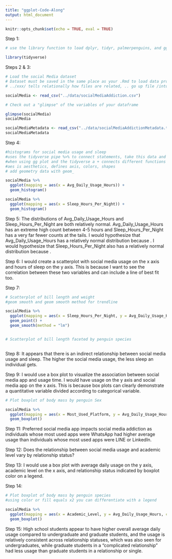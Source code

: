 ```yaml
---
title: "ggplot-Code-Along"
output: html_document
---
```


```r
knitr::opts_chunk$set(echo = TRUE, eval = TRUE)
```

Step 1:

```r

# use the library function to load dplyr, tidyr, palmerpenguins, and ggplot2

library(tidyverse)


```

Steps 2 & 3:

```r
# Load the social Media dataset
# Dataset must be saved in the same place as your .Rmd to load data properly
# ../xxx/ tells relationally how files are related, .. go up file /into xxx/

socialMedia <- read_csv("../data/socialMediaAddiction.csv")

# Check out a "glimpse" of the variables of your dataframe

glimpse(socialMedia)
socialMedia

socialMediaMetadata <- read_csv("../data/socialMediaAddictionMetadata.txt")
socialMediaMetadata

```


Step 4:

```r
#histograms for social media usage and sleep
#uses the tidyverse pipe %>% to connect statements, take this data and then do x
#when using gg plot and the tidyverse a + connects different functions
#aes is aesthetics, defines axis, colors, shapes
# add geometry data with geom_

socialMedia %>% 
  ggplot(mapping = aes(x = Avg_Daily_Usage_Hours)) +
  geom_histogram()

socialMedia %>% 
  ggplot(mapping = aes(x = Sleep_Hours_Per_Night)) +
  geom_histogram()
```
Step 5: The distributions of Avg_Daily_Usage_Hours and Sleep_Hours_Per_Night are both relatively normal. Avg_Daily_Usage_Hours has an extreme high count between 4-5 hours and Sleep_Hours_Per_Night has a very far fewer counts at the tails. I would hypothesize that Avg_Daily_Usage_Hours has a relatively normal distribution because . I would hypothesize that Sleep_Hours_Per_Night also has a relatively normal distribution because .

Step 6: I would create a scatterplot with social media usage on the x axis and hours of sleep on the y axis. This is because I want to see the correlation between these two variables and can include a line of best fit too.

Step 7:
```r

# Scatterplot of bill length and weight
#geom smooth and geom smooth method for trendline

socialMedia %>%
  ggplot(mapping = aes(x = Sleep_Hours_Per_Night, y = Avg_Daily_Usage_Hours)) +
  geom_point() +
  geom_smooth(method = "lm")


# Scatterplot of bill length faceted by penguin species



```
Step 8: It appears that there is an indirect relationship between social media usage and sleep. The higher the social media usage, the less sleep an individual gets.

Step 9: I would use a box plot to visualize the association between social media app and usage time. I would have usage on the y axis and social media app on the x axis. This is because box plots can clearly demonstrate a quantitative variable divided according to categorical variable.
```r

# Plot boxplot of body mass by penguin Sex

socialMedia %>%
  ggplot(mapping = aes(x = Most_Used_Platform, y = Avg_Daily_Usage_Hours)) +
  geom_boxplot()

```
Step 11: Preferred social media app impacts social media addiction as individuals whose most used apps were WhatsApp had higher average usage than individuals whose most used apps were LINE or LinkedIn.

Step 12: Does the relationship between social media usage and academic level vary by relationship status?

Step 13: I would use a box plot with average daily usage on the y axis, academic level on the x axis, and relationship status indicated by boxplot color on a legend.

Step 14:
```r
# Plot boxplot of body mass by penguin species
#using color or fill equals x2 you can differentiate with a legend

socialMedia %>%
  ggplot(mapping = aes(x = Academic_Level, y = Avg_Daily_Usage_Hours, color = Relationship_Status)) +
  geom_boxplot()  

```
Step 15: High school students appear to have higher overall average daily usage compared to undergraduate and graduate students, and the usage is relatively consistent across relationship statuses, which was also seen for undergraduates, while graduate students in a "complicated relationship" had less usage than graduate students in a relationship or single.